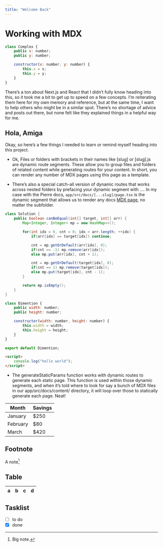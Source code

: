 ```yaml
---
title: "Welcome Back"
---
```


# Working with MDX

```js showLineNumbers
class Complex {
    public x: number;
    public y: number;

    constructor(x: number, y: number) {
        this.x = x;
        this.y = y;
    }
}
```

There’s a ton about Next.js and React that I didn’t fully know heading into this, so it took me a bit to get up to speed on a few concepts. I’m reiterating them here for my own memory and reference, but at the same time, I want to help others who might be in a similar spot. There’s no shortage of advice and posts out there, but none felt like they explained things in a helpful way for me.

## Hola, Amiga

Okay, so here’s a few things I needed to learn or remind myself heading into this project.

-   Ok, Files or folders with brackets in their names like [slug] or [slug].js are dynamic route segments. These allow you to group files and folders of related content while generating routes for your content. In short, you can render any number of MDX pages using this page as a template.

-   There’s also a special catch-all version of dynamic routes that works across nested folders by prefacing your dynamic segment with .... In my case with the Pierre docs, `app/src/docs/[...slug]/page.tsx` is the dynamic segment that allows us to render any docs [MDX page](https://mdxjs.com/docs/using-mdx/#props), no matter the subfolder.

```java {3} showLineNumbers
class Solution {
    public boolean canBeEqual(int[] target, int[] arr) {
        Map<Integer, Integer> mp = new HashMap<>();

        for(int idx = 0, cnt = 0; idx < arr.length; ++idx) {
            if(arr[idx] == target[idx]) continue;

            cnt = mp.getOrDefault(arr[idx], 0);
            if(cnt == -1) mp.remove(arr[idx]);
            else mp.put(arr[idx], cnt + 1);

            cnt = mp.getOrDefault(target[idx], 0);
            if(cnt == 1) mp.remove(target[idx]);
            else mp.put(target[idx], cnt - 1);
        }

        return mp.isEmpty();
    }
}
```

```js showLineNumbers
class Dimention {
    public width: number;
    public height: number;

    constructor(width: number, height: number) {
        this.width = width;
        this.height = height;
    }
}

export default Dimention;
```

```html showLineNumbers
<script>
    console.log("hello world");
</script>
```

-   The generateStaticParams function works with dynamic routes to generate each static page. This function is used within those dynamic segments, and when it’s told where to look for say a bunch of MDX files in our app/src/docs/content/ directory, it will loop over those to statically generate each page. Neat!

| Month    | Savings |
| -------- | ------- |
| January  | $250    |
| February | $80     |
| March    | $420    |

## Footnote

A note[^1]

[^1]: Big note.

## Table

| a   | b   |   c |  d  |
| --- | :-- | --: | :-: |

## Tasklist

-   [ ] to do
-   [x] done
